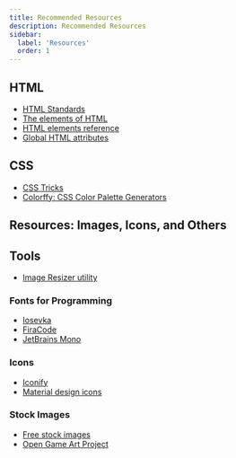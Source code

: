 ```yaml
---
title: Recommended Resources
description: Recommended Resources
sidebar:
  label: 'Resources'
  order: 1
---
```


## HTML
- [HTML Standards](https://html.spec.whatwg.org/multipage/syntax.html#syntax)
- [The elements of HTML](https://html.spec.whatwg.org/multipage/#toc-semantics)
- [HTML elements reference](https://developer.mozilla.org/en-US/docs/Web/HTML/Element)
- [Global HTML attributes](https://developer.mozilla.org/en-US/docs/Web/HTML/Global_attributes)


## CSS 
- [CSS Tricks](https://css-tricks.com/)
- [Colorffy: CSS Color Palette Generators](https://colorffy.com/)

## Resources: Images, Icons, and Others

## Tools
- [Image Resizer utility](https://learn.microsoft.com/en-us/windows/powertoys/image-resizer)

### Fonts for Programming
- [Iosevka](https://typeof.net/Iosevka/)
- [FiraCode](https://github.com/tonsky/FiraCode)
- [JetBrains Mono](https://www.jetbrains.com/lp/mono/)


### Icons
- [Iconify](https://iconify.design/)
- [Material design icons](https://www.jsdelivr.com/package/npm/material-icons)

### Stock Images
- [Free stock images](https://www.pexels.com/)
- [Open Game Art Project](https://opengameart.org/)
